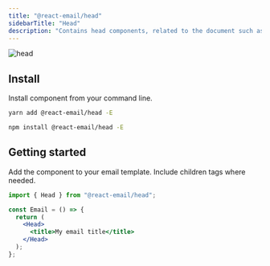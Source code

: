 ```yaml
---
title: "@react-email/head"
sidebarTitle: "Head"
description: "Contains head components, related to the document such as style and meta elements."
---
```



<img className="rounded-md" src="/docs/images/components/head.png" alt="head" />

## Install

Install component from your command line.

<CodeGroup>

```sh yarn
yarn add @react-email/head -E
```

```sh npm
npm install @react-email/head -E
```

</CodeGroup>

## Getting started

Add the component to your email template. Include children tags where needed.

```jsx
import { Head } from "@react-email/head";

const Email = () => {
  return (
    <Head>
      <title>My email title</title>
    </Head>
  );
};
```

<Support />

<License />
